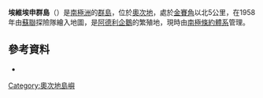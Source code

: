 {{Coord|69|16|S|158|47|E|source:GNIS|display=title}}

'''埃維埃申群島'''（{{lang-en|Aviation Islands}}）是[[南極洲|南極洲]]的[[群島|群島]]，位於[[奧次地|奧次地]]，處於[[金賽角|金賽角]]以北5公里，在1958年由[[蘇聯|蘇聯]]探險隊繪入地圖，是[[阿德利企鵝|阿德利企鵝]]的繁殖地，現時由[[南極條約體系|南極條約體系]]管理。

==參考資料==
* {{usgs-gazetteer|id=775}}

{{DEFAULTSORT:Aviation Islands}}
[[Category:奧次地島嶼|Category:奧次地島嶼]]


{{OatesLand-geo-stub}}